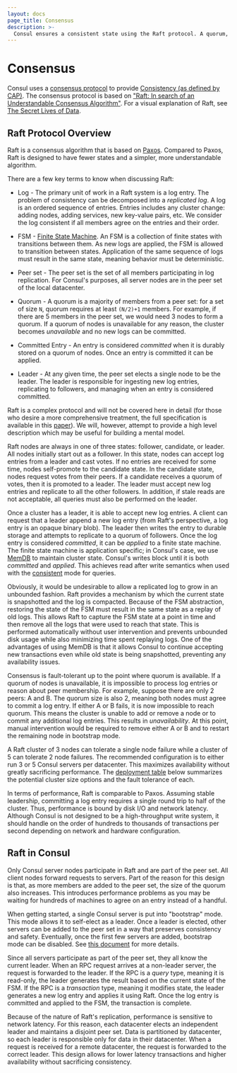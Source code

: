 ```yaml
---
layout: docs
page_title: Consensus
description: >-
  Consul ensures a consistent state using the Raft protocol. A quorum, or a majority of server agents with one leader, agree to state changes before committing to the state log. Learn how Raft works in Consul to ensure state consistency and how that state can be read with different consistency modes to balance read latency and consistency.
---
```


# Consensus

Consul uses a [consensus protocol](<https://en.wikipedia.org/wiki/Consensus_(computer_science)>)
to provide [Consistency (as defined by CAP)](https://en.wikipedia.org/wiki/CAP_theorem).
The consensus protocol is based on
["Raft: In search of an Understandable Consensus Algorithm"](https://raft.github.io/raft.pdf).
For a visual explanation of Raft, see [The Secret Lives of Data](http://thesecretlivesofdata.com/raft).

## Raft Protocol Overview

Raft is a consensus algorithm that is based on
[Paxos](https://en.wikipedia.org/wiki/Paxos_%28computer_science%29). Compared
to Paxos, Raft is designed to have fewer states and a simpler, more
understandable algorithm.

There are a few key terms to know when discussing Raft:

- Log - The primary unit of work in a Raft system is a log entry. The problem
  of consistency can be decomposed into a _replicated log_. A log is an ordered
  sequence of entries. Entries includes any cluster change: adding nodes, adding services, new key-value pairs, etc. We consider the log consistent
  if all members agree on the entries and their order.

- FSM - [Finite State Machine](https://en.wikipedia.org/wiki/Finite-state_machine).
  An FSM is a collection of finite states with transitions between them. As new logs
  are applied, the FSM is allowed to transition between states. Application of the
  same sequence of logs must result in the same state, meaning behavior must be deterministic.

- Peer set - The peer set is the set of all members participating in log replication.
  For Consul's purposes, all server nodes are in the peer set of the local datacenter.

- Quorum - A quorum is a majority of members from a peer set: for a set of size `N`,
  quorum requires at least `(N/2)+1` members.
  For example, if there are 5 members in the peer set, we would need 3 nodes
  to form a quorum. If a quorum of nodes is unavailable for any reason, the
  cluster becomes _unavailable_ and no new logs can be committed.

- Committed Entry - An entry is considered _committed_ when it is durably stored
  on a quorum of nodes. Once an entry is committed it can be applied.

- Leader - At any given time, the peer set elects a single node to be the leader.
  The leader is responsible for ingesting new log entries, replicating to followers,
  and managing when an entry is considered committed.

Raft is a complex protocol and will not be covered here in detail (for those who
desire a more comprehensive treatment, the full specification is available in this
[paper](https://raft.github.io/raft.pdf)).
We will, however, attempt to provide a high level description which may be useful
for building a mental model.

Raft nodes are always in one of three states: follower, candidate, or leader. All
nodes initially start out as a follower. In this state, nodes can accept log entries
from a leader and cast votes. If no entries are received for some time, nodes
self-promote to the candidate state. In the candidate state, nodes request votes from
their peers. If a candidate receives a quorum of votes, then it is promoted to a leader.
The leader must accept new log entries and replicate to all the other followers.
In addition, if stale reads are not acceptable, all queries must also be performed on
the leader.

Once a cluster has a leader, it is able to accept new log entries. A client can
request that a leader append a new log entry (from Raft's perspective, a log entry
is an opaque binary blob). The leader then writes the entry to durable storage and
attempts to replicate to a quorum of followers. Once the log entry is considered
_committed_, it can be _applied_ to a finite state machine. The finite state machine
is application specific; in Consul's case, we use
[MemDB](https://github.com/hashicorp/go-memdb) to maintain cluster state. Consul's writes
block until it is both _committed_ and _applied_. This achieves read after write semantics
when used with the [consistent](/consul/api-docs/features/consistency#consistent) mode for queries.

Obviously, it would be undesirable to allow a replicated log to grow in an unbounded
fashion. Raft provides a mechanism by which the current state is snapshotted and the
log is compacted. Because of the FSM abstraction, restoring the state of the FSM must
result in the same state as a replay of old logs. This allows Raft to capture the FSM
state at a point in time and then remove all the logs that were used to reach that
state. This is performed automatically without user intervention and prevents unbounded
disk usage while also minimizing time spent replaying logs. One of the advantages of
using MemDB is that it allows Consul to continue accepting new transactions even while
old state is being snapshotted, preventing any availability issues.

Consensus is fault-tolerant up to the point where quorum is available.
If a quorum of nodes is unavailable, it is impossible to process log entries or reason
about peer membership. For example, suppose there are only 2 peers: A and B. The quorum
size is also 2, meaning both nodes must agree to commit a log entry. If either A or B
fails, it is now impossible to reach quorum. This means the cluster is unable to add
or remove a node or to commit any additional log entries. This results in
_unavailability_. At this point, manual intervention would be required to remove
either A or B and to restart the remaining node in bootstrap mode.

A Raft cluster of 3 nodes can tolerate a single node failure while a cluster
of 5 can tolerate 2 node failures. The recommended configuration is to either
run 3 or 5 Consul servers per datacenter. This maximizes availability without
greatly sacrificing performance. The [deployment table](#deployment_table) below
summarizes the potential cluster size options and the fault tolerance of each.

In terms of performance, Raft is comparable to Paxos. Assuming stable leadership,
committing a log entry requires a single round trip to half of the cluster.
Thus, performance is bound by disk I/O and network latency. Although Consul is
not designed to be a high-throughput write system, it should handle on the order
of hundreds to thousands of transactions per second depending on network and
hardware configuration.

## Raft in Consul

Only Consul server nodes participate in Raft and are part of the peer set. All
client nodes forward requests to servers. Part of the reason for this design is
that, as more members are added to the peer set, the size of the quorum also increases.
This introduces performance problems as you may be waiting for hundreds of machines
to agree on an entry instead of a handful.

When getting started, a single Consul server is put into "bootstrap" mode. This mode
allows it to self-elect as a leader. Once a leader is elected, other servers can be
added to the peer set in a way that preserves consistency and safety. Eventually,
once the first few servers are added, bootstrap mode can be disabled. See [this
document](/consul/docs/install/bootstrapping) for more details.

Since all servers participate as part of the peer set, they all know the current
leader. When an RPC request arrives at a non-leader server, the request is
forwarded to the leader. If the RPC is a _query_ type, meaning it is read-only,
the leader generates the result based on the current state of the FSM. If
the RPC is a _transaction_ type, meaning it modifies state, the leader
generates a new log entry and applies it using Raft. Once the log entry is committed
and applied to the FSM, the transaction is complete.

Because of the nature of Raft's replication, performance is sensitive to network
latency. For this reason, each datacenter elects an independent leader and maintains
a disjoint peer set. Data is partitioned by datacenter, so each leader is responsible
only for data in their datacenter. When a request is received for a remote datacenter,
the request is forwarded to the correct leader. This design allows for lower latency
transactions and higher availability without sacrificing consistency.
